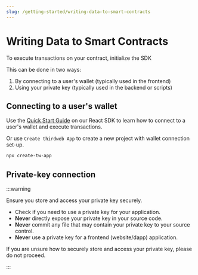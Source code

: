 ```yaml
---
slug: /getting-started/writing-data-to-smart-contracts
---
```



# Writing Data to Smart Contracts

To execute transactions on your contract, initialize the SDK

This can be done in two ways:

1. By connecting to a user's wallet (typically used in the frontend)
2. Using your private key (typically used in the backend or scripts)

## Connecting to a user's wallet

Use the [Quick Start Guide](/react) on our React SDK to learn how to connect to a user's wallet and execute transactions.

Or use `Create thirdweb App` to create a new project with wallet connection set-up.

```bash
npx create-tw-app
```

## Private-key connection

:::warning

Ensure you store and access your private key securely.

- Check if you need to use a private key for your application.
- **Never** directly expose your private key in your source code.
- **Never** commit any file that may contain your private key to your source control.
- **Never** use a private key for a frontend (website/dapp) application.

If you are unsure how to securely store and access your private key, please do not proceed.

:::

<SignerConnectionCodeTabs />
